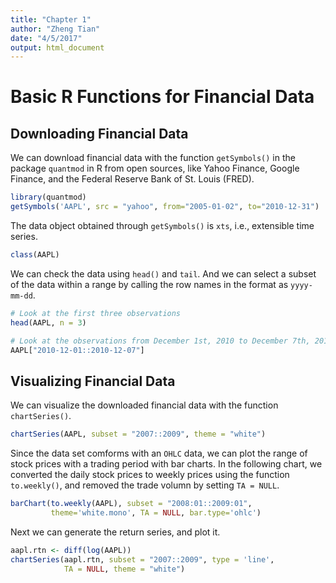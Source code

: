 ```yaml
---
title: "Chapter 1"
author: "Zheng Tian"
date: "4/5/2017"
output: html_document
---
```


# Basic R Functions for Financial Data

## Downloading Financial Data

We can download financial data with the function `getSymbols()` in the package `quantmod` in R from open sources, like Yahoo Finance, Google Finance, and the Federal Reserve Bank of St. Louis (FRED).

```r
library(quantmod)
getSymbols('AAPL', src = "yahoo", from="2005-01-02", to="2010-12-31")
```

The data object obtained through `getSymbols()` is `xts`, i.e., extensible time series. 
```r
class(AAPL)
```

We can check the data using `head()` and `tail`. And we can select a subset of the data within a range by calling the row names in the format as `yyyy-mm-dd`. 


```r
# Look at the first three observations
head(AAPL, n = 3)

# Look at the observations from December 1st, 2010 to December 7th, 2010
AAPL["2010-12-01::2010-12-07"]
```


## Visualizing Financial Data

We can visualize the downloaded financial data with the function
`chartSeries()`.

```r
chartSeries(AAPL, subset = "2007::2009", theme = "white")
```

Since the data set comforms with an `OHLC` data, we can plot the range of stock prices with a trading period with bar charts. In the following chart, we converted the daily stock prices to weekly prices using the function `to.weekly()`, and removed the trade volumn by setting `TA = NULL`. 
```r
barChart(to.weekly(AAPL), subset = "2008:01::2009:01", 
         theme='white.mono', TA = NULL, bar.type='ohlc')
```

Next we can generate the return series, and plot it.
```r
aapl.rtn <- diff(log(AAPL))
chartSeries(aapl.rtn, subset = "2007::2009", type = 'line',
            TA = NULL, theme = "white")
```
